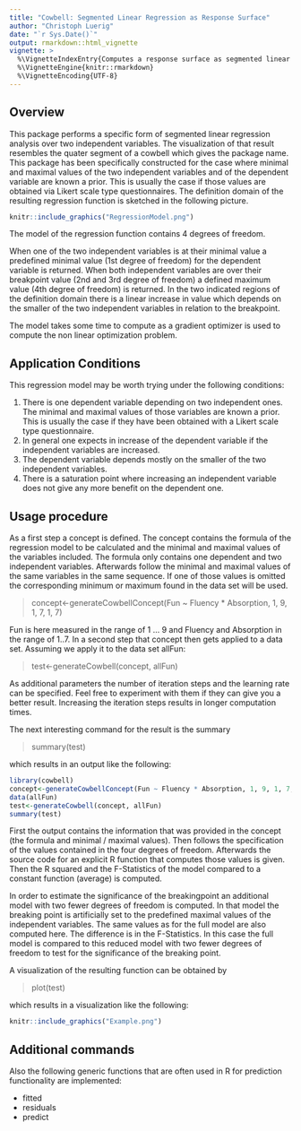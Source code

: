 ---
title: "Cowbell: Segmented Linear Regression as Response Surface"
author: "Christoph Luerig"
date: "`r Sys.Date()`"
output: rmarkdown::html_vignette
vignette: >
  %\VignetteIndexEntry{Computes a response surface as segmented linear regression that resembles a cowbell}
  %\VignetteEngine{knitr::rmarkdown}
  %\VignetteEncoding{UTF-8}
---

## Overview

This package performs a specific form of segmented linear regression analysis over two independent variables. The visualization of that result resembles the quater segment of a cowbell which gives the package name. This package has been specifically constructed for the case where minimal and maximal values of the two independent variables and of the dependent variable are known a prior. 
This is usually the case if those values are obtained via Likert scale type questionnaires. The definition domain of the resulting regression
function is sketched in the following picture.
```{r, echo = FALSE, out.width="600px"}
knitr::include_graphics("RegressionModel.png")
```

The model of the regression function contains 4 degrees of freedom.

When one of the two independent variables is at their minimal value a predefined minimal value (1st degree of freedom) for the dependent variable is returned. When both independent variables are over their breakpoint value (2nd and 3rd degree of freedom) a defined maximum value (4th degree of freedom) is returned. In the two indicated regions of the definition domain there is a linear increase in value which depends on the smaller of the two independent variables in relation to the breakpoint. 

The model takes some time to compute as a gradient optimizer is used to compute the non linear optimization problem.   


## Application  Conditions
This regression model may be worth trying under the following conditions:

1. There is one dependent variable depending on two independent ones. The minimal and maximal values of those variables are known a prior. This is usually the case if they have been obtained with a Likert scale type questionnaire.
1. In general one expects in increase of the dependent variable if the independent variables are increased.
1. The dependent variable depends mostly on the smaller of the two independent variables.
1. There is a saturation point where increasing an independent variable does not give any more benefit on the dependent one.


## Usage procedure

As a first step a concept is defined. The concept contains the formula of the regression model to be calculated and 
the minimal and maximal values of the variables included. The formula only contains one dependent and two independent 
variables. Afterwards follow the minimal and maximal values of the same variables in the same sequence. If one of those values is omitted the corresponding minimum or maximum found in the data set will be used. 

> concept<-generateCowbellConcept(Fun ~ Fluency * Absorption, 1, 9, 1, 7, 1, 7)

Fun is here measured in the range of 1 ... 9 and Fluency and Absorption in the range of 1..7.
In a second step that concept then gets applied to a data set. Assuming we apply it to the data set allFun:

> test<-generateCowbell(concept, allFun)

As additional parameters the number of iteration steps and the learning rate can be specified. Feel free to experiment
with them if they can give you a better result. Increasing the iteration steps results in longer computation times.

The next interesting command for the result is the summary

> summary(test)

which results in an output like the following:

```{r, echo = FALSE}
library(cowbell)
concept<-generateCowbellConcept(Fun ~ Fluency * Absorption, 1, 9, 1, 7, 1, 7)
data(allFun)
test<-generateCowbell(concept, allFun)
summary(test)
```

First the output contains the information that was provided in the concept (the formula and minimal / maximal values).
Then follows the specification of the values contained in the four degrees of freedom. Afterwards the source code for an explicit R function that computes those values is given. Then the R squared and the F-Statistics of the model compared to a constant function (average) is computed.

In order to estimate the significance of the breakingpoint an additional model with two fewer degrees of freedom is computed. In that model the breaking point is artificially set to the predefined maximal values of the independent variables.  The same values as for the full model are also computed here. The difference is in the F-Statistics. In this case the full model is compared to this reduced model with two fewer degrees of freedom to test for the significance of the breaking point.

A visualization of the resulting function can be obtained by 

> plot(test)

which results in a visualization like the following:

```{r, echo = FALSE, out.width="400px"}
knitr::include_graphics("Example.png")
```


## Additional commands

Also the following generic functions that are often used in R for prediction functionality are implemented:

* fitted
* residuals
* predict



